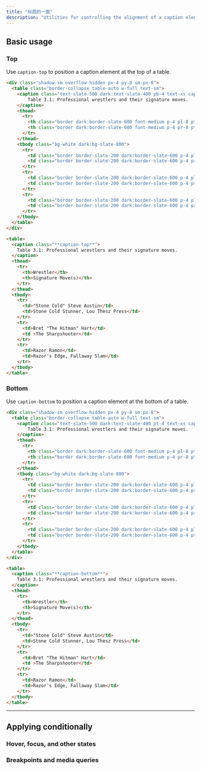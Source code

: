 ```yaml
---
title: "标题的一面"
description: "Utilities for controlling the alignment of a caption element inside of a table."
---
```




## Basic usage

### Top

Use `caption-top` to position a caption element at the top of a table.

```html {{ example: { p: 'none' } }}
<div class="shadow-sm overflow-hidden px-4 py-8 sm:px-8">
  <table class="border-collapse table-auto w-full text-sm">
    <caption class="text-slate-500 dark:text-slate-400 pb-4 text-xs caption-top">
        Table 3.1: Professional wrestlers and their signature moves.
    </caption>
    <thead>
      <tr>
        <th class="border dark:border-slate-600 font-medium p-4 pl-8 pt-3 pb-3 text-slate-400 dark:text-slate-200 text-left">Wrestler</th>
        <th class="border dark:border-slate-600 font-medium p-4 pr-8 pt-3 pb-3 text-slate-400 dark:text-slate-200 text-left">Signature Move(s)</th>
      </tr>
    </thead>
    <tbody class="bg-white dark:bg-slate-800">
      <tr>
        <td class="border border-slate-200 dark:border-slate-600 p-4 pl-8 text-slate-500 dark:text-slate-400">"Stone Cold" Steve Austin</td>
        <td class="border border-slate-200 dark:border-slate-600 p-4 pr-8 text-slate-500 dark:text-slate-400">Stone Cold Stunner, Lou Thesz Press</td>
      </tr>
      <tr>
        <td class="border border-slate-200 dark:border-slate-600 p-4 pl-8 text-slate-500 dark:text-slate-400">Bret "The Hitman" Hart</td>
        <td class="border border-slate-200 dark:border-slate-600 p-4 pr-8 text-slate-500 dark:text-slate-400">The Sharpshooter</td>
      </tr>
      <tr>
        <td class="border border-slate-200 dark:border-slate-600 p-4 pl-8 text-slate-500 dark:text-slate-400">Razor Ramon</td>
        <td class="border border-slate-200 dark:border-slate-600 p-4 pr-8 text-slate-500 dark:text-slate-400">Razor's Edge, Fallaway Slam</td>
      </tr>
    </tbody>
  </table>
</div>
```

```html
<table>
  <caption class="**caption-top**">
    Table 3.1: Professional wrestlers and their signature moves.
  </caption>
  <thead>
    <tr>
      <th>Wrestler</th>
      <th>Signature Move(s)</th>
    </tr>
  </thead>
  <tbody>
    <tr>
      <td>"Stone Cold" Steve Austin</td>
      <td>Stone Cold Stunner, Lou Thesz Press</td>
    </tr>
    <tr>
      <td>Bret "The Hitman" Hart</td>
      <td >The Sharpshooter</td>
    </tr>
    <tr>
      <td>Razor Ramon</td>
      <td>Razor's Edge, Fallaway Slam</td>
    </tr>
  </tbody>
</table>
```

### Bottom

Use `caption-bottom` to position a caption element at the bottom of a table.

```html {{ example: { p: 'none' } }}
<div class="shadow-sm overflow-hidden px-4 py-8 sm:px-8">
  <table class="border-collapse table-auto w-full text-sm">
    <caption class="text-slate-500 dark:text-slate-400 pt-4 text-xs caption-bottom">
        Table 3.1: Professional wrestlers and their signature moves.
    </caption>
    <thead>
      <tr>
        <th class="border dark:border-slate-600 font-medium p-4 pl-8 pt-3 pb-3 text-slate-400 dark:text-slate-200 text-left">Wrestler</th>
        <th class="border dark:border-slate-600 font-medium p-4 pr-8 pt-3 pb-3 text-slate-400 dark:text-slate-200 text-left">Signature Move(s)</th>
      </tr>
    </thead>
    <tbody class="bg-white dark:bg-slate-800">
      <tr>
        <td class="border border-slate-200 dark:border-slate-600 p-4 pl-8 text-slate-500 dark:text-slate-400">"Stone Cold" Steve Austin</td>
        <td class="border border-slate-200 dark:border-slate-600 p-4 pr-8 text-slate-500 dark:text-slate-400">Stone Cold Stunner, Lou Thesz Press</td>
      </tr>
      <tr>
        <td class="border border-slate-200 dark:border-slate-600 p-4 pl-8 text-slate-500 dark:text-slate-400">Bret "The Hitman" Hart</td>
        <td class="border border-slate-200 dark:border-slate-600 p-4 pr-8 text-slate-500 dark:text-slate-400">The Sharpshooter</td>
      </tr>
      <tr>
        <td class="border border-slate-200 dark:border-slate-600 p-4 pl-8 text-slate-500 dark:text-slate-400">Razor Ramon</td>
        <td class="border border-slate-200 dark:border-slate-600 p-4 pr-8 text-slate-500 dark:text-slate-400">Razor's Edge, Fallaway Slam</td>
      </tr>
    </tbody>
  </table>
</div>
```

```html
<table>
  <caption class="**caption-bottom**">
    Table 3.1: Professional wrestlers and their signature moves.
  </caption>
  <thead>
    <tr>
      <th>Wrestler</th>
      <th>Signature Move(s)</th>
    </tr>
  </thead>
  <tbody>
    <tr>
      <td>"Stone Cold" Steve Austin</td>
      <td>Stone Cold Stunner, Lou Thesz Press</td>
    </tr>
    <tr>
      <td>Bret "The Hitman" Hart</td>
      <td >The Sharpshooter</td>
    </tr>
    <tr>
      <td>Razor Ramon</td>
      <td>Razor's Edge, Fallaway Slam</td>
    </tr>
  </tbody>
</table>
```

---

## <Heading ignore>Applying conditionally</Heading>

### <Heading ignore>Hover, focus, and other states</Heading>

<HoverFocusAndOtherStates defaultClass="caption-top" featuredClass="caption-bottom" element="table" />

### <Heading ignore>Breakpoints and media queries</Heading>

<BreakpointsAndMediaQueries defaultClass="caption-top" featuredClass="caption-bottom" element="table" />

